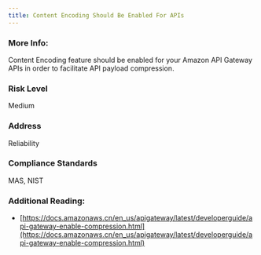 ```yaml
---
title: Content Encoding Should Be Enabled For APIs
---
```


### More Info:

Content Encoding feature should be enabled for your Amazon API Gateway APIs in order to facilitate API payload compression.

### Risk Level

Medium

### Address

Reliability

### Compliance Standards

MAS, NIST

### Additional Reading:

- [https://docs.amazonaws.cn/en_us/apigateway/latest/developerguide/api-gateway-enable-compression.html](https://docs.amazonaws.cn/en_us/apigateway/latest/developerguide/api-gateway-enable-compression.html)
